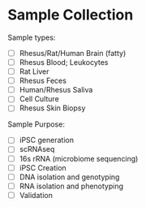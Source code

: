 # Sample Collection {#sample_collection}


Sample types:

- [ ] Rhesus/Rat/Human Brain (fatty)
- [ ] Rhesus Blood; Leukocytes
- [ ] Rat Liver
- [ ] Rhesus Feces
- [ ] Human/Rhesus Saliva
- [ ] Cell Culture
- [ ] Rhesus Skin Biopsy

Sample Purpose:

- [ ] iPSC generation
- [ ] scRNAseq
- [ ] 16s rRNA (microbiome sequencing)
- [ ] iPSC Creation
- [ ] DNA isolation and genotyping
- [ ] RNA isolation and phenotyping
- [ ] Validation
